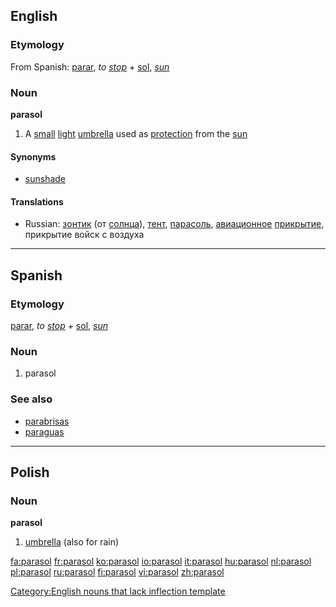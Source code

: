 ==English==
===Etymology===
From Spanish: [[parar]], ''to [[stop]]'' + [[sol]], ''[[sun]]''

===Noun===
'''parasol'''

#A [[small]] [[light]] [[umbrella]] used as [[protection]] from the [[sun]]

====Synonyms====
*[[sunshade]]

====Translations====
*Russian: [[зонтик]] (от [[солнца]]), <!--(''[[уст.]]'')-->[[тент]], <!--(''[[ав.]]'')-->[[парасоль]], <!--(''[[воен.]]'')-->[[авиационное]] [[прикрытие]], прикрытие войск с воздуха

----

==Spanish==
===Etymology===
[[parar]], ''to [[stop]]'' + [[sol]], ''[[sun]]''

===Noun===
{{es-noun-m|pl=parasoles}}

# parasol

===See also===
*[[parabrisas]]
*[[paraguas]]

<!--[[Category:Spanish verb plus plural noun compounds]] this one is verb + singular noun -->

----

==Polish==

===Noun===
'''parasol''' {{m}}

# [[umbrella]] (also for rain)

[[Category:English nouns that lack inflection template]]

[[fa:parasol]]
[[fr:parasol]]
[[ko:parasol]]
[[io:parasol]]
[[it:parasol]]
[[hu:parasol]]
[[nl:parasol]]
[[pl:parasol]]
[[ru:parasol]]
[[fi:parasol]]
[[vi:parasol]]
[[zh:parasol]]
